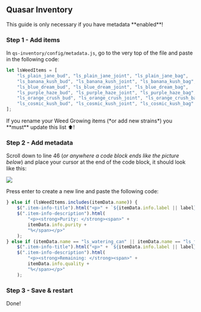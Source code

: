 
## Quasar Inventory

<Callout type="warning" emoji="⚠️">
    This guide is only necessary if you have metadata **enabled**!
</Callout>

<Steps>

### Step 1 - Add items

In ```qs-inventory/config/metadata.js```, go to the very top of the file and paste in the following code:

```js copy filename="metadata.js"
let lsWeedItems = [
    "ls_plain_jane_bud", "ls_plain_jane_joint", "ls_plain_jane_bag",
    "ls_banana_kush_bud", "ls_banana_kush_joint", "ls_banana_kush_bag",
    "ls_blue_dream_bud", "ls_blue_dream_joint", "ls_blue_dream_bag",
    "ls_purple_haze_bud", "ls_purple_haze_joint", "ls_purple_haze_bag",
    "ls_orange_crush_bud", "ls_orange_crush_joint", "ls_orange_crush_bag",
    "ls_cosmic_kush_bud", "ls_cosmic_kush_joint", "ls_cosmic_kush_bag"
];
```

<Callout type="error" emoji="⛔">
    If you rename your Weed Growing items (*or add new strains*) you **must** update this list ⬆️!
</Callout>
 
### Step 2 - Add metadata
Scroll down to line 46 (*or anywhere a code block ends like the picture below*) and place your cursor at the end
of the code block, it should look like this:  

![](/qs-metadata.png)  

Press enter to create a new line and paste the following code:
```js copy filename="metadata.js"
} else if (lsWeedItems.includes(itemData.name)) {
    $(".item-info-title").html("<p>" + `${itemData.info.label || label}` + "</p>");
    $(".item-info-description").html(
        "<p><strong>Purity: </strong><span>" +
        itemData.info.purity +
        "%</span></p>"
    );
} else if (itemData.name == "ls_watering_can" || itemData.name == "ls_fertilizer") {
    $(".item-info-title").html("<p>" + `${itemData.info.label || label}` + "</p>");
    $(".item-info-description").html(
        "<p><strong>Remaining: </strong><span>" +
        itemData.info.quality +
        "%</span></p>"
    );
```

### Step 3 - Save & restart
Done!

</Steps>